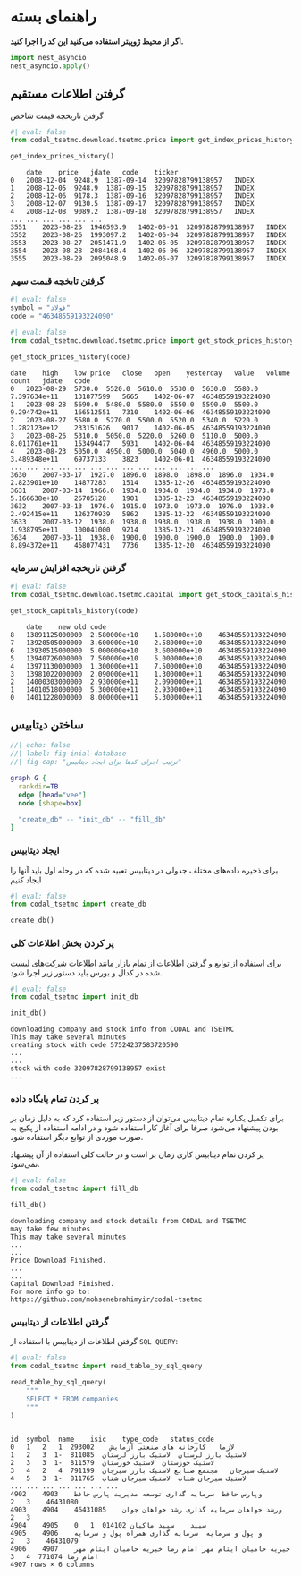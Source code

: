 # راهنمای بسته


::: {.remark}

**اگر از محیط ژوپیتر استفاده می‌کنید این کد را اجرا کنید.**

```python
import nest_asyncio
nest_asyncio.apply()
```

:::


## گرفتن اطلاعات مستقیم

گرفتن تاریخچه قیمت شاخص

```python
#| eval: false
from codal_tsetmc.download.tsetmc.price import get_index_prices_history

get_index_prices_history()
```
```
	date	price	jdate	code	ticker
0	2008-12-04	9248.9	1387-09-14	32097828799138957	INDEX
1	2008-12-05	9248.9	1387-09-15	32097828799138957	INDEX
2	2008-12-06	9178.3	1387-09-16	32097828799138957	INDEX
3	2008-12-07	9130.5	1387-09-17	32097828799138957	INDEX
4	2008-12-08	9089.2	1387-09-18	32097828799138957	INDEX
...	...	...	...	...	...
3551	2023-08-23	1946593.9	1402-06-01	32097828799138957	INDEX
3552	2023-08-26	1993097.2	1402-06-04	32097828799138957	INDEX
3553	2023-08-27	2051471.9	1402-06-05	32097828799138957	INDEX
3554	2023-08-28	2084168.4	1402-06-06	32097828799138957	INDEX
3555	2023-08-29	2095048.9	1402-06-07	32097828799138957	INDEX
```

### گرفتن تایخچه قیمت سهم

```python
#| eval: false
symbol = "فولاد"
code = "46348559193224090"
```

```python
#| eval: false
from codal_tsetmc.download.tsetmc.price import get_stock_prices_history

get_stock_prices_history(code)
```
```
date	high	low	price	close	open	yesterday	value	volume	count	jdate	code
0	2023-08-29	5730.0	5520.0	5610.0	5530.0	5630.0	5580.0	7.397634e+11	131877599	5665	1402-06-07	46348559193224090
1	2023-08-28	5690.0	5480.0	5580.0	5550.0	5590.0	5500.0	9.294742e+11	166512551	7310	1402-06-06	46348559193224090
2	2023-08-27	5580.0	5270.0	5500.0	5520.0	5340.0	5220.0	1.282123e+12	233151626	9017	1402-06-05	46348559193224090
3	2023-08-26	5310.0	5050.0	5220.0	5260.0	5110.0	5000.0	8.011761e+11	153494477	5931	1402-06-04	46348559193224090
4	2023-08-23	5050.0	4950.0	5000.0	5040.0	4960.0	5000.0	3.489348e+11	69737133	3823	1402-06-01	46348559193224090
...	...	...	...	...	...	...	...	...	...	...	...	...
3630	2007-03-17	1927.0	1896.0	1898.0	1898.0	1896.0	1934.0	2.823901e+10	14877283	1514	1385-12-26	46348559193224090
3631	2007-03-14	1966.0	1934.0	1934.0	1934.0	1934.0	1973.0	5.166638e+10	26705128	1901	1385-12-23	46348559193224090
3632	2007-03-13	1976.0	1915.0	1973.0	1973.0	1976.0	1938.0	2.492415e+11	126270939	5862	1385-12-22	46348559193224090
3633	2007-03-12	1938.0	1938.0	1938.0	1938.0	1938.0	1900.0	1.938795e+11	100041000	9214	1385-12-21	46348559193224090
3634	2007-03-11	1938.0	1900.0	1900.0	1900.0	1900.0	1900.0	8.894372e+11	468077431	7736	1385-12-20	46348559193224090
```

### گرفتن تاریخچه افزایش سرمایه


```python
#| eval: false
from codal_tsetmc.download.tsetmc.capital import get_stock_capitals_history

get_stock_capitals_history(code)
```
```
	date	new	old	code
8	13891125000000	2.580000e+10	1.580000e+10	46348559193224090
7	13920505000000	3.600000e+10	2.580000e+10	46348559193224090
6	13930515000000	5.000000e+10	3.600000e+10	46348559193224090
5	13940726000000	7.500000e+10	5.000000e+10	46348559193224090
4	13971130000000	1.300000e+11	7.500000e+10	46348559193224090
3	13981022000000	2.090000e+11	1.300000e+11	46348559193224090
2	14000303000000	2.930000e+11	2.090000e+11	46348559193224090
1	14010518000000	5.300000e+11	2.930000e+11	46348559193224090
0	14011228000000	8.000000e+11	5.300000e+11	46348559193224090
```

## ساختن دیتابیس

```dot
//| echo: false
//| label: fig-inial-database
//| fig-cap: "ترتیب اجرای کدها برای ایجاد دیتابیس"

graph G {
  rankdir=TB
  edge [head="vee"]
  node [shape=box]

  "create_db" -- "init_db" -- "fill_db"
}
```

### ایجاد دیتابیس

برای ذخیره داده‌های مختلف جدولی در دیتابیس تعبیه شده که در وحله اول باید 
آنها را ایجاد کنیم

```python
#| eval: false
from codal_tsetmc import create_db

create_db()
```

### پر کردن بخش اطلاعات کلی

برای استفاده از توابع و گرفتن اطلاعات از تمام بازار مانند اطلاعات شرکت‌های لیست شده در کدال و بورس باید دستور زیر اجرا شود.


```python
#| eval: false
from codal_tsetmc import init_db

init_db()
```
```
downloading company and stock info from CODAL and TSETMC
This may take several minutes
creating stock with code 57524237583720590
...
...
stock with code 32097828799138957 exist
...
```

### پر کردن تمام پایگاه داده


برای تکمیل یکباره تمام دیتابیس می‌توان از دستور زیر استفاده کرد که به دلیل زمان بر بودن پیشنهاد می‌شود صرفا برای آغاز کار استفاده شود و در ادامه استفاده از پکیج به صورت موردی از توابع دیگر استفاده شود.

::: {.callout-warning}
پر کردن تمام دیتابیس کاری زمان بر است و در حالت کلی استفاده از آن پیشنهاد نمی‌شود.
:::


```python
#| eval: false
from codal_tsetmc import fill_db

fill_db()
```
```
downloading company and stock details from CODAL and TSETMC
may take few minutes
This may take several minutes
...
...
Price Download Finished. 
...
...
Capital Download Finished.
For more info go to:
https://github.com/mohsenebrahimyir/codal-tsetmc
```

### گرفتن اطلاعات از دیتابیس

گرفتن اطلاعات از دیتابیس با استفاده از `SQL QUERY`:

```python
#| eval: false
from codal_tsetmc import read_table_by_sql_query

read_table_by_sql_query(
	"""
	SELECT * FROM companies
	"""
)
```
```

id	symbol	name	isic	type_code	status_code
0	1	لازما	کارخانه های صنعتی آزمایش	293002	1	2
1	2	لاستیک بارز لرستان	لاستیک بارز لرستان	811085	-1	3
2	3	لاستیک خوزستان	لاستیک خوزستان	811579	-1	3
3	4	لاستیک سیرجان	مجتمع صنایع لاستیک بارز سیرجان	791199	4	2
4	5	لاستیک سیرجان شتاب	لاستیک سیرجان شتاب	811765	-1	3
...	...	...	...	...	...	...
4902	4903	وپارس حافظ	سرمایه گذاری توسعه مدیریت پارس حافظ	46431080	3	2
4903	4904	ورشد خواهان	سرمایه گذاری رشد خواهان جوان	46431085	3	2
4904	4905	سپید	سپید ماکیان	014102	1	0
4905	4906	و پول و سرمایه	سرمایه گذاری همراه پول و سرمایه	46431079	3	2
4906	4907	خیریه حامیان ایتام مهر امام رضا	خیریه حامیان ایتام مهر امام رضا	771074	4	3
4907 rows × 6 columns
```
